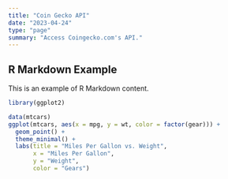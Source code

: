 ---
title: "Coin Gecko API"
date: "2023-04-24"
type: "page"
summary: "Access Coingecko.com's API."
---

## R Markdown Example

This is an example of R Markdown content.

```{r}
library(ggplot2)

data(mtcars)
ggplot(mtcars, aes(x = mpg, y = wt, color = factor(gear))) +
  geom_point() +
  theme_minimal() +
  labs(title = "Miles Per Gallon vs. Weight",
       x = "Miles Per Gallon",
       y = "Weight",
       color = "Gears")
```


